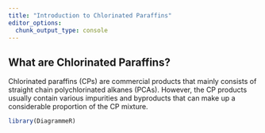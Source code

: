 ```yaml
---
title: "Introduction to Chlorinated Paraffins"
editor_options: 
  chunk_output_type: console
---
```


## What are Chlorinated Paraffins?

Chlorinated paraffins (CPs) are commercial products that mainly consists of straight chain polychlorinated alkanes (PCAs). However, the CP products usually contain various impurities and byproducts that can make up a considerable proportion of the CP mixture. 

```r

library(DiagrammeR)



```
